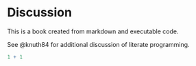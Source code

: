 # Discussion

This is a book created from markdown and executable code.

See @knuth84 for additional discussion of literate programming.

```r
1 + 1
```
